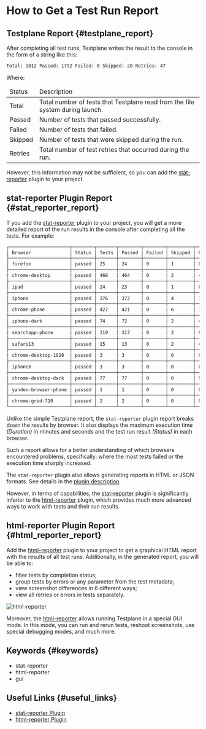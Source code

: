 # How to Get a Test Run Report

## Testplane Report {#testplane_report}

After completing all test runs, Testplane writes the result to the console in the form of a string like this:

```bash
Total: 1812 Passed: 1792 Failed: 0 Skipped: 20 Retries: 47
```

Where:

<table>
    <thead>
        <tr>
            <td>Status</td>
            <td>Description</td>
        </tr>
    </thead>
    <tbody>
        <tr>
            <td>Total</td>
            <td>Total number of tests that Testplane read from the file system during launch.</td>
        </tr>
        <tr>
            <td>Passed</td>
            <td>Number of tests that passed successfully.</td>
        </tr>
        <tr>
            <td>Failed</td>
            <td>Number of tests that failed.</td>
        </tr>
        <tr>
            <td>Skipped</td>
            <td>Number of tests that were skipped during the run.</td>
        </tr>
        <tr>
            <td>Retries</td>
            <td>Total number of test retries that occurred during the run.</td>
        </tr>
    </tbody>
</table>

However, this information may not be sufficient, so you can add the [stat-reporter][stat-reporter] plugin to your project.

## stat-reporter Plugin Report {#stat_reporter_report}

If you add the [stat-reporter][stat-reporter] plugin to your project, you will get a more detailed report of the run results in the console after completing all the tests. For example:

```bash
┌──────────────────────┬────────┬───────┬────────┬────────┬─────────┬─────────┬──────────┐
│ Browser              │ Status │ Tests │ Passed │ Failed │ Skipped │ Retries │ Duration │
├──────────────────────┼────────┼───────┼────────┼────────┼─────────┼─────────┼──────────┤
│ firefox              │ passed │ 25    │ 24     │ 0      │ 1       │ 0       │ 01:02    │
├──────────────────────┼────────┼───────┼────────┼────────┼─────────┼─────────┼──────────┤
│ chrome-desktop       │ passed │ 466   │ 464    │ 0      │ 2       │ 4       │ 07:40    │
├──────────────────────┼────────┼───────┼────────┼────────┼─────────┼─────────┼──────────┤
│ ipad                 │ passed │ 24    │ 23     │ 0      │ 1       │ 0       │ 01:27    │
├──────────────────────┼────────┼───────┼────────┼────────┼─────────┼─────────┼──────────┤
│ iphone               │ passed │ 376   │ 372    │ 0      │ 4       │ 7       │ 07:12    │
├──────────────────────┼────────┼───────┼────────┼────────┼─────────┼─────────┼──────────┤
│ chrome-phone         │ passed │ 427   │ 421    │ 0      │ 6       │ 14      │ 07:32    │
├──────────────────────┼────────┼───────┼────────┼────────┼─────────┼─────────┼──────────┤
│ iphone-dark          │ passed │ 74    │ 72     │ 0      │ 2       │ 4       │ 02:18    │
├──────────────────────┼────────┼───────┼────────┼────────┼─────────┼─────────┼──────────┤
│ searchapp-phone      │ passed │ 319   │ 317    │ 0      │ 2       │ 9       │ 10:00    │
├──────────────────────┼────────┼───────┼────────┼────────┼─────────┼─────────┼──────────┤
│ safari13             │ passed │ 15    │ 13     │ 0      │ 2       │ 4       │ 02:42    │
├──────────────────────┼────────┼───────┼────────┼────────┼─────────┼─────────┼──────────┤
│ chrome-desktop-1920  │ passed │ 3     │ 3      │ 0      │ 0       │ 0       │ 00:57    │
├──────────────────────┼────────┼───────┼────────┼────────┼─────────┼─────────┼──────────┤
│ iphoneX              │ passed │ 3     │ 3      │ 0      │ 0       │ 0       │ 00:36    │
├──────────────────────┼────────┼───────┼────────┼────────┼─────────┼─────────┼──────────┤
│ chrome-desktop-dark  │ passed │ 77    │ 77     │ 0      │ 0       │ 5       │ 01:33    │
├──────────────────────┼────────┼───────┼────────┼────────┼─────────┼─────────┼──────────┤
│ yandex-browser-phone │ passed │ 1     │ 1      │ 0      │ 0       │ 0       │ 00:28    │
├──────────────────────┼────────┼───────┼────────┼────────┼─────────┼─────────┼──────────┤
│ chrome-grid-720      │ passed │ 2     │ 2      │ 0      │ 0       │ 0       │ 00:49    │
└──────────────────────┴────────┴───────┴────────┴────────┴─────────┴─────────┴──────────┘
```

Unlike the simple Testplane report, the `stat-reporter` plugin report breaks down the results by browser. It also displays the maximum execution time _(Duration)_ in minutes and seconds and the test run result _(Status)_ in each browser.

Such a report allows for a better understanding of which browsers encountered problems, specifically: where the most tests failed or the execution time sharply increased.

The `stat-reporter` plugin also allows generating reports in HTML or JSON formats. See details in the [plugin description][stat-reporter].

However, in terms of capabilities, the [stat-reporter][stat-reporter] plugin is significantly inferior to the [html-reporter][html-reporter] plugin, which provides much more advanced ways to work with tests and their run results.

## html-reporter Plugin Report {#html_reporter_report}

Add the [html-reporter][html-reporter] plugin to your project to get a graphical HTML report with the results of all test runs. Additionally, in the generated report, you will be able to:

-   filter tests by completion status;
-   group tests by errors or any parameter from the test metadata;
-   view screenshot differences in 6 different ways;
-   view all retries or errors in tests separately.

![html-reporter](/img/docs/guides/how-to-get-report.html-reporter.png)

Moreover, the [html-reporter][html-reporter] allows running Testplane in a special GUI mode. In this mode, you can run and rerun tests, reshoot screenshots, use special debugging modes, and much more.

## Keywords {#keywords}

-   stat-reporter
-   html-reporter
-   gui

## Useful Links {#useful_links}

-   [stat-reporter Plugin][stat-reporter]
-   [html-reporter Plugin][html-reporter]

[stat-reporter]: ../../plugins/stat-reporter
[html-reporter]: ../../html-reporter/html-reporter-setup
